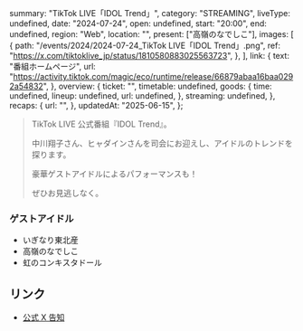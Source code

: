   summary: "TikTok LIVE「IDOL Trend」",
  category: "STREAMING",
  liveType: undefined,
  date: "2024-07-24",
  open: undefined,
  start: "20:00",
  end: undefined,
  region: "Web",
  location: "",
  present: ["高嶺のなでしこ"],
  images: [
    {
      path: "/events/2024/2024-07-24_TikTok LIVE「IDOL Trend」.png",
      ref: "https://x.com/tiktoklive_jp/status/1810580883025563723",
    },
  ],
  link: {
    text: "番組ホームページ",
    url: "https://activity.tiktok.com/magic/eco/runtime/release/66879abaa16baa0292a54832",
  },
  overview: {
    ticket: "",
    timetable: undefined,
    goods: {
      time: undefined,
      lineup: undefined,
      url: undefined,
    },
    streaming: undefined,
  },
  recaps: {
    url: "",
  },
  updatedAt: "2025-06-15",
};

> TikTok LIVE 公式番組『IDOL Trend』。
>
> 中川翔子さん、ヒャダインさんを司会にお迎えし、アイドルのトレンドを探ります。
>
> 豪華ゲストアイドルによるパフォーマンスも！
>
> ぜひお見逃しなく。

### ゲストアイドル

- いぎなり東北産
- 高嶺のなでしこ
- 虹のコンキスタドール

## リンク

- [公式 X 告知](https://x.com/takanenofficial/status/1810607414976348655)
